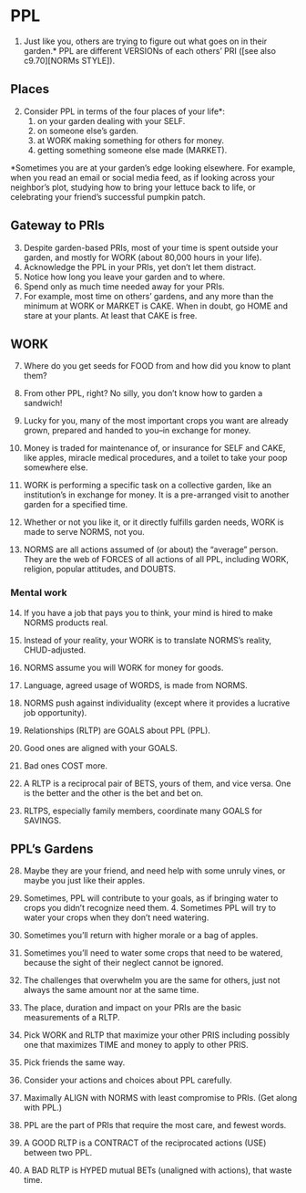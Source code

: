 
# PPL  
1.	Just like you, others are trying to figure out what goes on in their garden.\*	PPL are different VERSIONs of each others' PRI ([see also c9.70][NORMs STYLE]).

## Places  

2. Consider PPL in terms of the four places of your life*:
    1. on your garden dealing with your SELF.
    2. on someone else's garden.
    3. at WORK making something for others for money.
    4. getting something someone else made (MARKET).
    
\*Sometimes you are at your garden's edge
looking elsewhere.
For example, when you read an email or social media feed,
as if looking across your neighbor's plot,
studying how to bring your lettuce back to life,
or celebrating your friend's successful pumpkin patch.

## Gateway to PRIs  

3. Despite garden-based PRIs, most of your time
is spent outside your garden, and mostly for WORK (about 80,000 hours in your life).
4. Acknowledge the PPL in your PRIs, yet don't let them distract.
4. Notice how long you leave your garden and to where.
5. Spend only as much time needed away for your PRIs. 
6. For example, most time on others' gardens, and any more than the minimum at WORK or MARKET is CAKE. When in doubt, go HOME and stare at your plants. At least that CAKE is free.

<!-- from these datum alone -->
<!-- we have all we need to know -->
<!-- as a psychological baseline -->
<!-- for each individual difference. -->

## WORK  

7.	Where do you get seeds for FOOD from and how did you know to plant them? 
8.	From other PPL, right? No silly, you don't know how to garden a sandwich! 
9.	Lucky for you, many of the most important crops you want are already grown, prepared and handed to you--in exchange for money.

10.	Money is traded for maintenance of, or insurance for SELF and CAKE, like apples, miracle medical procedures, and a toilet to take your poop somewhere else.

11. WORK is performing a specific task on a collective garden, like an institution's in exchange for money. It is a pre-arranged visit to another garden for a specified time.

12.	Whether or not you like it, or it directly fulfills garden needs, WORK is made to serve NORMS, not you.

13.	NORMS are all actions assumed of (or about) the "average" person. They are the web of FORCES of all actions of all PPL, including WORK, religion, popular attitudes, and DOUBTS.

### Mental work  
14. If you have a job that pays you to think, your mind is hired to make NORMS products real.
15. Instead of your reality, your WORK is to translate NORMS's reality, CHUD-adjusted.

16.	NORMS assume you will WORK for money for goods. 
17.	Language, agreed usage of WORDS, is made from NORMS.
18.	NORMS push against individuality (except where it provides a lucrative job opportunity). 

19.	Relationships (RLTP) are GOALS about PPL (PPL). 
20.	Good ones are aligned with your GOALS.
21.	Bad ones COST more. 
22.	A RLTP is a reciprocal pair of BETS, yours of them, and vice versa. One is the better and the other is the bet and bet on.
23.	RLTPS, especially family members, coordinate many GOALS for SAVINGS.

## PPL's Gardens 

28. Maybe they are your friend, and need help with some unruly vines, or maybe you just like their apples. 
29. Sometimes, PPL will contribute to your goals, as if bringing water to crops you didn't recognize need them. 4. Sometimes PPL will try to water your crops when they don't need watering.
30. Sometimes you'll return with higher morale or a bag of apples.
31. Sometimes you'll need to water some crops that need to be watered, because the sight of their neglect cannot be ignored.
32. The challenges that overwhelm you are the same for others, just not always the same amount nor at the same time.
33. The place, duration and impact on your PRIs are the basic measurements of a RLTP.

34.	Pick WORK and RLTP that maximize your other PRIS including possibly 
one that maximizes TIME and money to apply to other PRIS.
35.	Pick friends the same way. 
36.	Consider your actions and choices about PPL carefully. 
37.	Maximally ALIGN with NORMS with least compromise to PRIs. (Get along with PPL.)


38. PPL are the part of PRIs that require the most care, and fewest words. 
39. A GOOD RLTP is a CONTRACT of the reciprocated actions (USE) between two PPL.
40. A BAD RLTP is HYPED mutual BETs (unaligned with actions), that waste time.

